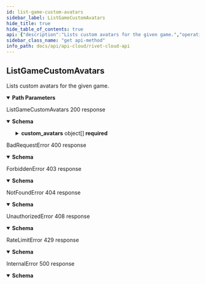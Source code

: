 ```yaml
---
id: list-game-custom-avatars
sidebar_label: ListGameCustomAvatars
hide_title: true
hide_table_of_contents: true
api: {"description":"Lists custom avatars for the given game.","operationId":"ListGameCustomAvatars","parameters":[{"name":"game_id","in":"path","description":"A universally unique identifier.","schema":{"type":"string","pattern":"^[0-9a-f]{8}-[0-9a-f]{4}-[0-9a-f]{4}-[0-9a-f]{4}-[0-9a-f]{12}$","description":"A universally unique identifier."},"required":true}],"responses":{"200":{"description":"ListGameCustomAvatars 200 response","content":{"application/json":{"schema":{"type":"object","properties":{"custom_avatars":{"type":"array","items":{"type":"object","description":"A custom avatar summary.","properties":{"upload_id":{"type":"string","pattern":"^[0-9a-f]{8}-[0-9a-f]{4}-[0-9a-f]{4}-[0-9a-f]{4}-[0-9a-f]{12}$","description":"A universally unique identifier."},"display_name":{"type":"string","maxLength":24,"minLength":1,"pattern":"^(?:[^ \\n\\r] ?)+[^ \\n\\r]$","description":"Represent a resource's readable display name."},"create_ts":{"type":"string","description":"RFC3339 timestamp.","format":"date-time"},"url":{"type":"string","description":"The URL of this custom avatar image. Only present if upload is complete."},"content_length":{"type":"number","minimum":0,"description":"Unsigned 64 bit integer.","format":"int64","nullable":true},"complete":{"type":"boolean","description":"Whether or not this custom avatar has completely been uploaded.","nullable":true}},"required":["complete","content_length","create_ts","display_name","upload_id"]},"description":"A list of custom avatar summaries."}},"required":["custom_avatars"]}}}},"400":{"description":"BadRequestError 400 response","content":{"application/json":{"schema":{"type":"object","description":"An error thrown when the requestee has sent an invalid or malformed request.","properties":{"code":{"type":"string"},"message":{"type":"string"},"metadata":{"description":"Unstructured metadata relating to an error. Must be manually parsed."}},"required":["code","message"]}}}},"403":{"description":"ForbiddenError 403 response","content":{"application/json":{"schema":{"type":"object","description":"An error thrown when the requestee requests a resource they do not have access to.","properties":{"code":{"type":"string"},"message":{"type":"string"},"metadata":{"description":"Unstructured metadata relating to an error. Must be manually parsed."}},"required":["code","message"]}}}},"404":{"description":"NotFoundError 404 response","content":{"application/json":{"schema":{"type":"object","description":"An error thrown when the requestee requests a non existant resource.","properties":{"code":{"type":"string"},"message":{"type":"string"},"metadata":{"description":"Unstructured metadata relating to an error. Must be manually parsed."}},"required":["code","message"]}}}},"408":{"description":"UnauthorizedError 408 response","content":{"application/json":{"schema":{"type":"object","description":"An error thrown when the requestee is not authenticated.","properties":{"code":{"type":"string"},"message":{"type":"string"},"metadata":{"description":"Unstructured metadata relating to an error. Must be manually parsed."}},"required":["code","message"]}}}},"429":{"description":"RateLimitError 429 response","content":{"application/json":{"schema":{"type":"object","description":"An error thrown when the requestee has hit a rate limit. You are sending too many requests too quickly.","properties":{"code":{"type":"string"},"message":{"type":"string"},"metadata":{"description":"Unstructured metadata relating to an error. Must be manually parsed."}},"required":["code","message"]}}}},"500":{"description":"InternalError 500 response","content":{"application/json":{"schema":{"type":"object","description":"An error caused by internal server problems.","properties":{"code":{"type":"string"},"message":{"type":"string"},"metadata":{"description":"Unstructured metadata relating to an error. Must be manually parsed."}},"required":["code","message"]}}}}},"tags":["cloud","portal"],"method":"get","path":"/games/{game_id}/avatars","security":[{"smithy.api.httpBearerAuth":[]}],"securitySchemes":{"smithy.api.httpBearerAuth":{"type":"http","description":"HTTP Bearer authentication","scheme":"bearer"}},"info":{"title":"Rivet Cloud API","version":"2022-6-3"},"postman":{"name":"List Game Custom Avatars","description":{"content":"Lists custom avatars for the given game.","type":"text/plain"},"url":{"path":["games",":game_id","avatars"],"host":["{{baseUrl}}"],"query":[],"variable":[{"disabled":false,"description":{"content":"(Required) A universally unique identifier.","type":"text/plain"},"type":"any","value":"","key":"game_id"}]},"header":[{"key":"Accept","value":"application/json"}],"method":"GET"}}
sidebar_class_name: "get api-method"
info_path: docs/api/api-cloud/rivet-cloud-api
---
```



## ListGameCustomAvatars



Lists custom avatars for the given game.

<details style={{"marginBottom":"1rem"}} data-collapsed={false} open={true}><summary style={{}}><strong>Path Parameters</strong></summary><div><ul><ParamsItem className={"paramsItem"} param={{"name":"game_id","in":"path","description":"A universally unique identifier.","schema":{"type":"string","pattern":"^[0-9a-f]{8}-[0-9a-f]{4}-[0-9a-f]{4}-[0-9a-f]{4}-[0-9a-f]{12}$","description":"A universally unique identifier."},"required":true}}></ParamsItem></ul></div></details><div><ApiTabs><TabItem label={"200"} value={"200"}><div>

ListGameCustomAvatars 200 response

</div><div><details style={{}} data-collapsed={false} open={true}><summary style={{"textAlign":"left"}}><strong>Schema</strong></summary><div style={{"textAlign":"left","marginLeft":"1rem"}}></div><ul style={{"marginLeft":"1rem"}}><SchemaItem collapsible={true} className={"schemaItem"}><details style={{}}><summary style={{}}><strong>custom_avatars</strong><span style={{"opacity":"0.6"}}> object[]</span><strong style={{"fontSize":"var(--ifm-code-font-size)","color":"var(--openapi-required)"}}> required</strong></summary><div style={{"marginLeft":"1rem"}}><div style={{"marginTop":".5rem","marginBottom":".5rem"}}>

A list of custom avatar summaries.

</div><ul><SchemaItem collapsible={false} name={"upload_id"} required={true} schemaDescription={"A universally unique identifier."} schemaName={"string"} qualifierMessage={"**Possible values:** Value must match regular expression `^[0-9a-f]{8}-[0-9a-f]{4}-[0-9a-f]{4}-[0-9a-f]{4}-[0-9a-f]{12}$`"}></SchemaItem><SchemaItem collapsible={false} name={"display_name"} required={true} schemaDescription={"Represent a resource's readable display name."} schemaName={"string"} qualifierMessage={"**Possible values:** 1 ≤ length ≤ 24, Value must match regular expression `^(?:[^ \\n\\r] ?)+[^ \\n\\r]$`"}></SchemaItem><SchemaItem collapsible={false} name={"create_ts"} required={true} schemaDescription={"RFC3339 timestamp."} schemaName={"date-time"} qualifierMessage={undefined}></SchemaItem><SchemaItem collapsible={false} name={"url"} required={false} schemaDescription={"The URL of this custom avatar image. Only present if upload is complete."} schemaName={"string"} qualifierMessage={undefined}></SchemaItem><SchemaItem collapsible={false} name={"content_length"} required={true} schemaDescription={"Unsigned 64 bit integer."} schemaName={"int64"} qualifierMessage={undefined}></SchemaItem><SchemaItem collapsible={false} name={"complete"} required={true} schemaDescription={"Whether or not this custom avatar has completely been uploaded."} schemaName={"boolean"} qualifierMessage={undefined}></SchemaItem></ul></div></details></SchemaItem></ul></details></div></TabItem><TabItem label={"400"} value={"400"}><div>

BadRequestError 400 response

</div><div><details style={{}} data-collapsed={false} open={true}><summary style={{"textAlign":"left"}}><strong>Schema</strong></summary><div style={{"textAlign":"left","marginLeft":"1rem"}}></div><ul style={{"marginLeft":"1rem"}}><SchemaItem collapsible={false} name={"code"} required={true} schemaDescription={undefined} schemaName={"string"} qualifierMessage={undefined}></SchemaItem><SchemaItem collapsible={false} name={"message"} required={true} schemaDescription={undefined} schemaName={"string"} qualifierMessage={undefined}></SchemaItem><SchemaItem collapsible={false} name={"metadata"} required={false} schemaDescription={"Unstructured metadata relating to an error. Must be manually parsed."} schemaName={""} qualifierMessage={undefined}></SchemaItem></ul></details></div></TabItem><TabItem label={"403"} value={"403"}><div>

ForbiddenError 403 response

</div><div><details style={{}} data-collapsed={false} open={true}><summary style={{"textAlign":"left"}}><strong>Schema</strong></summary><div style={{"textAlign":"left","marginLeft":"1rem"}}></div><ul style={{"marginLeft":"1rem"}}><SchemaItem collapsible={false} name={"code"} required={true} schemaDescription={undefined} schemaName={"string"} qualifierMessage={undefined}></SchemaItem><SchemaItem collapsible={false} name={"message"} required={true} schemaDescription={undefined} schemaName={"string"} qualifierMessage={undefined}></SchemaItem><SchemaItem collapsible={false} name={"metadata"} required={false} schemaDescription={"Unstructured metadata relating to an error. Must be manually parsed."} schemaName={""} qualifierMessage={undefined}></SchemaItem></ul></details></div></TabItem><TabItem label={"404"} value={"404"}><div>

NotFoundError 404 response

</div><div><details style={{}} data-collapsed={false} open={true}><summary style={{"textAlign":"left"}}><strong>Schema</strong></summary><div style={{"textAlign":"left","marginLeft":"1rem"}}></div><ul style={{"marginLeft":"1rem"}}><SchemaItem collapsible={false} name={"code"} required={true} schemaDescription={undefined} schemaName={"string"} qualifierMessage={undefined}></SchemaItem><SchemaItem collapsible={false} name={"message"} required={true} schemaDescription={undefined} schemaName={"string"} qualifierMessage={undefined}></SchemaItem><SchemaItem collapsible={false} name={"metadata"} required={false} schemaDescription={"Unstructured metadata relating to an error. Must be manually parsed."} schemaName={""} qualifierMessage={undefined}></SchemaItem></ul></details></div></TabItem><TabItem label={"408"} value={"408"}><div>

UnauthorizedError 408 response

</div><div><details style={{}} data-collapsed={false} open={true}><summary style={{"textAlign":"left"}}><strong>Schema</strong></summary><div style={{"textAlign":"left","marginLeft":"1rem"}}></div><ul style={{"marginLeft":"1rem"}}><SchemaItem collapsible={false} name={"code"} required={true} schemaDescription={undefined} schemaName={"string"} qualifierMessage={undefined}></SchemaItem><SchemaItem collapsible={false} name={"message"} required={true} schemaDescription={undefined} schemaName={"string"} qualifierMessage={undefined}></SchemaItem><SchemaItem collapsible={false} name={"metadata"} required={false} schemaDescription={"Unstructured metadata relating to an error. Must be manually parsed."} schemaName={""} qualifierMessage={undefined}></SchemaItem></ul></details></div></TabItem><TabItem label={"429"} value={"429"}><div>

RateLimitError 429 response

</div><div><details style={{}} data-collapsed={false} open={true}><summary style={{"textAlign":"left"}}><strong>Schema</strong></summary><div style={{"textAlign":"left","marginLeft":"1rem"}}></div><ul style={{"marginLeft":"1rem"}}><SchemaItem collapsible={false} name={"code"} required={true} schemaDescription={undefined} schemaName={"string"} qualifierMessage={undefined}></SchemaItem><SchemaItem collapsible={false} name={"message"} required={true} schemaDescription={undefined} schemaName={"string"} qualifierMessage={undefined}></SchemaItem><SchemaItem collapsible={false} name={"metadata"} required={false} schemaDescription={"Unstructured metadata relating to an error. Must be manually parsed."} schemaName={""} qualifierMessage={undefined}></SchemaItem></ul></details></div></TabItem><TabItem label={"500"} value={"500"}><div>

InternalError 500 response

</div><div><details style={{}} data-collapsed={false} open={true}><summary style={{"textAlign":"left"}}><strong>Schema</strong></summary><div style={{"textAlign":"left","marginLeft":"1rem"}}></div><ul style={{"marginLeft":"1rem"}}><SchemaItem collapsible={false} name={"code"} required={true} schemaDescription={undefined} schemaName={"string"} qualifierMessage={undefined}></SchemaItem><SchemaItem collapsible={false} name={"message"} required={true} schemaDescription={undefined} schemaName={"string"} qualifierMessage={undefined}></SchemaItem><SchemaItem collapsible={false} name={"metadata"} required={false} schemaDescription={"Unstructured metadata relating to an error. Must be manually parsed."} schemaName={""} qualifierMessage={undefined}></SchemaItem></ul></details></div></TabItem></ApiTabs></div>
      